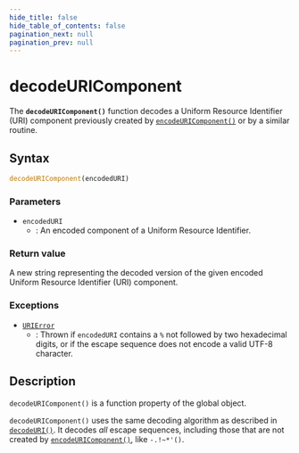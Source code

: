 ```yaml
---
hide_title: false
hide_table_of_contents: false
pagination_next: null
pagination_prev: null
---
```

# decodeURIComponent

The **`decodeURIComponent()`** function decodes a Uniform Resource Identifier (URI) component previously created by [`encodeURIComponent()`](./encodeURIComponent.mdx) or by a similar routine.


## Syntax

```js
decodeURIComponent(encodedURI)
```

### Parameters

- `encodedURI`
  - : An encoded component of a Uniform Resource Identifier.

### Return value

A new string representing the decoded version of the given encoded Uniform Resource Identifier (URI) component.

### Exceptions

- [`URIError`](../globals/URIError/URIError.mdx)
  - : Thrown if `encodedURI` contains a `%` not followed by two hexadecimal digits, or if the escape sequence does not encode a valid UTF-8 character.

## Description

`decodeURIComponent()` is a function property of the global object.

`decodeURIComponent()` uses the same decoding algorithm as described in [`decodeURI()`](./decodeURI.mdx). It decodes _all_ escape sequences, including those that are not created by [`encodeURIComponent()`](./encodeURIComponent.mdx), like `-.!~*'()`.
